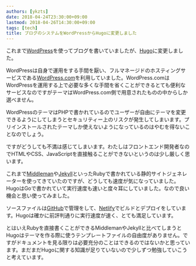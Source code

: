 ```yaml
---
authors: [ykzts]
date: 2018-04-24T23:30:00+09:00
lastmod: 2018-04-26T14:30:00+09:00
tags: [tech]
title: ブログのシステムをWordPressからHugoに変更しました
---
```


これまで[WordPress](https://wordpress.org/)を使ってブログを書いていましたが、[Hugo](https://gohugo.io/)に変更しました。

<!--truncate-->

WordPressは自身で運用をする手間を厭い、フルマネージドのホスティングサービスである[WordPress.com](https://wordpress.com/)を利用していました。WordPress.comはWordPressを運用する上で必要な多くな手間を省くことができるとても便利なサービスなのですがテーマはWordPress.com側で用意されたものの中からしか選べません。

WordPressのテーマはPHPで書かれているのでユーザーが自由にテーマを変更できるようにしてしまうとセキュリティー上のリスクが発生してしまいます。プリインストールされたテーマしか使えないようになっているのはやむを得ないことなのでしょう。

ですがどうしても不満は感じてしまいます。わたしはフロントエンド開発者なのでHTMLやCSS、JavaScriptを直接触ることができないというのは少し厳しく思います。

これまで[Middleman](https://middlemanapp.com/)や[Jekyll](https://jekyllrb.com/)といったRubyで書かれている静的サイトジェネレーターを使ってきていたのですが、どうしても速度が気になっていました。HugoはGoで書かれていて実行速度も速いと度々耳にしていました。なので良い機会と思い使ってみました。

ソースファイルは[GitHub](https://github.com/)で管理をして、[Netlify](https://www.netlify.com/)でビルドとデプロイをしています。Hugoは確かに前評判通りに実行速度が速く、とても満足しています。

とはいえRubyを直接書くことができるMiddlemanやJekyllと比べてしまうとHugoはテーマを作る際に使うテンプレートファイルの自由度がありません。ですがドキュメントを見る限りは必要充分のことはできるのではないかと思っています。まだまだHugoに関する知識が足りていないので少しずつ勉強していこうと考えています。
